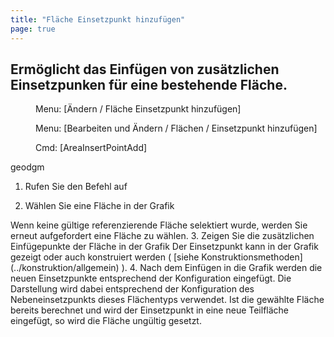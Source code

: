 ```yaml
---
title: "Fläche Einsetzpunkt hinzufügen"
page: true
---
```

## Erm&#246;glicht das Einf&#252;gen von zus&#228;tzlichen Einsetzpunken f&#252;r eine bestehende Fl&#228;che.
<GeoMapper> <Menu> Menu: [Ändern / Fläche Einsetzpunkt hinzufügen] </Menu> </GeoMapper>
<GeoDesigner> <Menu> Menu: [Bearbeiten und Ändern / Flächen / Einsetzpunkt hinzufügen] </Menu> 
 <Menu> Cmd: [AreaInsertPointAdd] </Menu> 

 <Placeholder>geodgm</Placeholder> </GeoDesigner>

1. Rufen Sie den Befehl auf

2. W&#228;hlen Sie eine Fl&#228;che in der Grafik


<GeoMapper>
<Success>
Wenn keine g&#252;ltige referenzierende Fl&#228;che selektiert wurde, werden Sie erneut aufgefordert eine Fl&#228;che zu w&#228;hlen. 

</Success>

</GeoMapper>
3. Zeigen Sie die zus&#228;tzlichen Einf&#252;gepunkte der Fl&#228;che in der Grafik


<Success>
Der Einsetzpunkt kann in der Grafik gezeigt oder auch konstruiert werden ( 
[siehe Konstruktionsmethoden](../konstruktion/allgemein)
).

</Success>
4. Nach dem Einf&#252;gen in die Grafik werden die neuen Einsetzpunkte entsprechend der Konfiguration eingef&#252;gt.


<GeoMapper>
<Success>
Die Darstellung wird dabei entsprechend der Konfiguration des Nebeneinsetzpunkts dieses Fl&#228;chentyps verwendet.

</Success>

</GeoMapper>



<Warning>
Ist die gew&#228;hlte Fl&#228;che bereits berechnet und wird der Einsetzpunkt in eine neue Teilfl&#228;che eingef&#252;gt, so wird die Fl&#228;che ung&#252;ltig gesetzt. 
</Warning>
